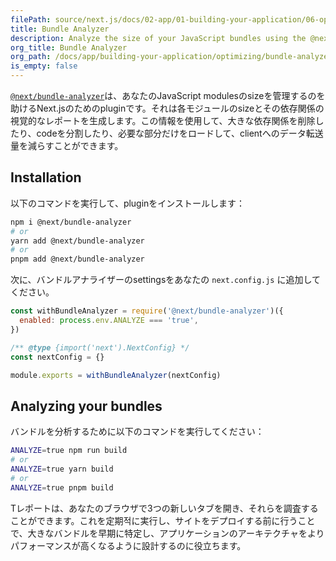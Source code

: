 ```yaml
---
filePath: source/next.js/docs/02-app/01-building-your-application/06-optimizing/06-bundle-analyzer.mdx
title: Bundle Analyzer
description: Analyze the size of your JavaScript bundles using the @next/bundle-analyzer plugin.
org_title: Bundle Analyzer
org_path: /docs/app/building-your-application/optimizing/bundle-analyzer
is_empty: false
---
```


[`@next/bundle-analyzer`](https://www.npmjs.com/package/@next/bundle-analyzer)は、あなたのJavaScript modulesのsizeを管理するのを助けるNext.jsのためのpluginです。それは各モジュールのsizeとその依存関係の視覚的なレポートを生成します。この情報を使用して、大きな依存関係を削除したり、codeを分割したり、必要な部分だけをロードして、clientへのデータ転送量を減らすことができます。

## Installation

以下のコマンドを実行して、pluginをインストールします：

```bash
npm i @next/bundle-analyzer
# or
yarn add @next/bundle-analyzer
# or
pnpm add @next/bundle-analyzer
```

次に、バンドルアナライザーのsettingsをあなたの `next.config.js` に追加してください。

```js:next.config.js
const withBundleAnalyzer = require('@next/bundle-analyzer')({
  enabled: process.env.ANALYZE === 'true',
})

/** @type {import('next').NextConfig} */
const nextConfig = {}

module.exports = withBundleAnalyzer(nextConfig)
```

## Analyzing your bundles

バンドルを分析するために以下のコマンドを実行してください：

```bash
ANALYZE=true npm run build
# or
ANALYZE=true yarn build
# or
ANALYZE=true pnpm build
```

Tレポートは、あなたのブラウザで3つの新しいタブを開き、それらを調査することができます。これを定期적に実行し、サイトをデプロイする前に行うことで、大きなバンドルを早期に特定し、アプリケーションのアーキテクチャをよりパフォーマンスが高くなるように設計するのに役立ちます。
